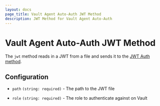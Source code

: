 ```yaml
---
layout: docs
page_title: Vault Agent Auto-Auth JWT Method
description: JWT Method for Vault Agent Auto-Auth
---
```


# Vault Agent Auto-Auth JWT Method

The `jwt` method reads in a JWT from a file and sends it to the [JWT Auth
method](/docs/auth/jwt).

## Configuration

- `path` `(string: required)` - The path to the JWT file

- `role` `(string: required)` - The role to authenticate against on Vault
